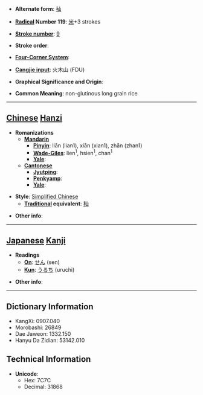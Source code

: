 * '''Alternate form''': [[秈]]

* '''[[Wiktionary:Chinese radical index| Radical]] Number 119''': [[Wiktionary:Chinese radical index 米|米]]+3 strokes

* '''[[Wiktionary:Chinese total strokes index|Stroke number]]''': [[Wiktionary:Chinese total strokes index 9|9]]

* '''Stroke order''': 

* '''[[Wiktionary:Chinese four corner index|Four-Corner System]]''': 

* '''[[Wiktionary:Chinese Cangjie index|Cangjie input]]''': 火木山 (FDU)

* '''Graphical Significance and Origin''': 

* '''Common Meaning''': non-glutinous long grain rice

----

== [[Chinese]] [[Hanzi]] ==

* '''Romanizations'''
** '''[[Mandarin]]'''
*** '''[[Pinyin]]''': liān (lian1), xiān (xian1), zhān (zhan1)
*** '''[[Wade-Giles]]''': lien<sup>1</sup>, hsien<sup>1</sup>, chan<sup>1</sup>
*** '''[[Yale]]''': 
** '''[[Cantonese]]'''
*** '''[[Jyutping]]''':
*** '''[[Penkyamp]]''': 
*** '''[[Yale]]''': 

* '''Style''': [[Simplified Chinese]] 
** '''[[Traditional Chinese|Traditional]] equivalent''': [[秈]]

* '''Other info''': 

----

== [[Japanese]] [[Kanji]] ==

* '''Readings'''
** '''[[On]]''': [[せん]] (sen)
** '''[[Kun]]''': [[うるち]] (uruchi)

* '''Other info''':  

----

== Dictionary Information ==

* KangXi: 0907.040
* Morobashi: 26849
* Dae Jaweon: 1332.150
* Hanyu Da Zidian: 53142.010

== Technical Information ==

* '''Unicode''':
** Hex: 7C7C
** Decimal: 31868